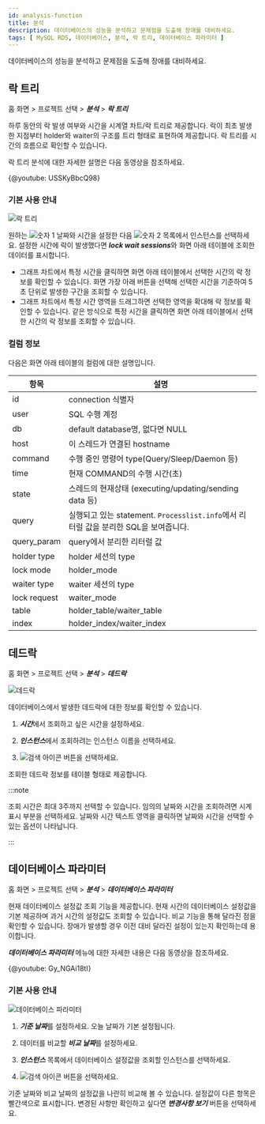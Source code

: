 ```yaml
---
id: analysis-function
title: 분석
description: 데이터베이스의 성능을 분석하고 문제점을 도출해 장애를 대비하세요.
tags: [ MySQL RDS, 데이터베이스, 분석, 락 트리, 데이터베이스 파라미터 ]
---
```


데이터베이스의 성능을 분석하고 문제점을 도출해 장애를 대비하세요.

## 락 트리

홈 화면 > 프로젝트 선택 > ***분석*** > ***락 트리***

하루 동안의 락 발생 여부와 시간을 시계열 차트/락 트리로 제공합니다. 락이 최초 발생한 지점부터 holder와 waiter의 구조를 트리 형태로 표현하여 제공합니다. 락 트리를 시간의 흐름으로 확인할 수 있습니다.

락 트리 분석에 대한 자세한 설명은 다음 동영상을 참조하세요.

{@youtube: USSKyBbcQ98}

### 기본 사용 안내

![락 트리](/img/db-locktress-basic.png)

원하는 ![숫자 1](/img/number-01.png) 날짜와 시간을 설정한 다음 ![숫자 2](/img/number-02.png) 목록에서 인스턴스를 선택하세요. 설정한 시간에 락이 발생했다면 ***lock wait sessions***와 화면 아래 테이블에 조회한 데이터를 표시합니다.

* 그래프 차트에서 특정 시간을 클릭하면 화면 아래 테이블에서 선택한 시간의 락 정보를 확인할 수 있습니다. 화면 가장 아래 버튼을 선택해 선택한 시간을 기준하여 5초 단위로 발생한 구간을 조회할 수 있습니다.
* 그래프 차트에서 특정 시간 영역을 드래그하면 선택한 영역을 확대해 락 정보를 확인할 수 있습니다. 같은 방식으로 특정 시간을 클릭하면 화면 아래 테이블에서 선택한 시간의 락 정보를 조회할 수 있습니다.

### 컬럼 정보

다음은 화면 아래 테이블의 컬럼에 대한 설명입니다.

| 항목 | 설명 |
| -- | -- |
| id | connection 식별자 |
| user | SQL 수행 계정 |
| db | default database명, 없다면 NULL |
| host | 이 스레드가 연결된 hostname |
| command | 수행 중인 명령어 type(Query/Sleep/Daemon 등) |
| time | 현재 COMMAND의 수행 시간(초) |
| state | 스레드의 현재상태 (executing/updating/sending data 등) |
| query | 실행되고 있는 statement. `Processlist.info`에서 리터럴 값을 분리한 SQL을 보여줍니다. |
| query_param | query에서 분리한 리터럴 값 |
| holder type | holder 세션의 type |
| lock mode | holder_mode |
| waiter type | waiter 세션의 type |
| lock request | waiter_mode |
| table | holder_table/waiter_table |
| index | holder_index/waiter_index |

## 데드락

홈 화면 > 프로젝트 선택 > ***분석*** > ***데드락***

![데드락](/img/db-deadlock-basic.png)

데이터베이스에서 발생한 데드락에 대한 정보를 확인할 수 있습니다.

1. ***시간***에서 조회하고 싶은 시간을 설정하세요.

1. ***인스턴스***에서 조회하려는 인스턴스 이름을 선택하세요.

1. ![검색 아이콘](/img/ico-btn-search.png) 버튼을 선택하세요.

조회한 데드락 정보를 테이블 형태로 제공합니다.

:::note

조회 시간은 최대 3주까지 선택할 수 있습니다. 임의의 날짜와 시간을 조회하려면 시계 표시 부분을 선택하세요. 날짜와 시간 텍스트 영역을 클릭하면 날짜와 시간을 선택할 수 있는 옵션이 나타납니다.

:::

## 데이터베이스 파라미터

홈 화면 > 프로젝트 선택 > ***분석*** > ***데이터베이스 파라미터***

현재 데이터베이스 설정값 조회 기능을 제공합니다. 현재 시간의 데이터베이스 설정값을 기본 제공하며 과거 시간의 설정값도 조회할 수 있습니다. 비교 기능을 통해 달라진 점을 확인할 수 있습니다. 장애가 발생할 경우 이전 대비 달라진 설정이 있는지 확인하는데 용이합니다.

***데이터베이스 파라미터*** 메뉴에 대한 자세한 내용은 다음 동영상을 참조하세요.

{@youtube: Gy_NGAi18tI}

### 기본 사용 안내

![데이터베이스 파라미터](/img/db-database-parameter-basic.png)

1. ***기준 날짜***를 설정하세요. 오늘 날짜가 기본 설정됩니다.

1. 데이터를 비교할 ***비교 날짜***를 설정하세요.

1. ***인스턴스*** 목록에서 데이터베이스 설정값을 조회할 인스턴스를 선택하세요.

1. ![검색 아이콘](/img/ico-btn-search.png) 버튼을 선택하세요.

기준 날짜와 비교 날짜의 설정값을 나란히 비교해 볼 수 있습니다. 설정값이 다른 항목은 <span class='vslow'>빨간색</span>으로 표시합니다. 변경된 사항만 확인하고 싶다면 ***변경사항 보기*** 버튼을 선택하세요.

